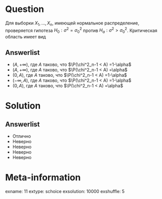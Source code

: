 Question
========
  Для выборки $X_1,\ldots,X_n$, имеющей нормальное распределение, проверяется гипотеза $H_0: \sigma^2=\sigma_0^2$ против $H_a: \sigma^2 > \sigma_0^2$. Критическая область имеет вид
  

Answerlist
----------
*  $(A,+\infty)$, где $A$ таково, что $\P(\chi^2_n-1 < A) =1-\alpha$
*  $(A,+\infty)$, где $A$ таково, что $\P(\chi^2_n-1 < A)  =\alpha$
*  $(0,A)$, где $A$ таково, что $\P(\chi^2_n-1 < A)  =1-\alpha$
*  $(-\infty,A)$, где $A$ таково, что $\P(\chi^2_n-1 < A)  =1-\alpha$
*  $(0,A)$, где $A$ таково, что $\P(\chi^2_n-1 < A)  =\alpha$

Solution
========

Answerlist
----------
*  Отлично
*  Неверно
*  Неверно
*  Неверно
*  Неверно

Meta-information
================
exname: 11
extype: schoice
exsolution: 10000
exshuffle: 5
